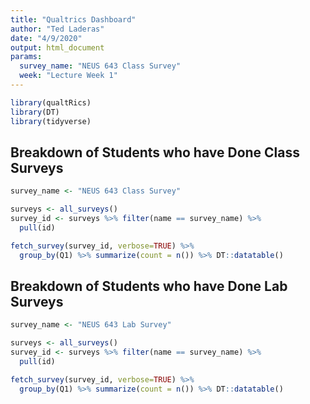 ```yaml
---
title: "Qualtrics Dashboard"
author: "Ted Laderas"
date: "4/9/2020"
output: html_document
params: 
  survey_name: "NEUS 643 Class Survey"
  week: "Lecture Week 1"
---
```


```r
library(qualtRics)
library(DT)
library(tidyverse)
```

## Breakdown of Students who have Done Class Surveys

```r
survey_name <- "NEUS 643 Class Survey"

surveys <- all_surveys()
survey_id <- surveys %>% filter(name == survey_name) %>%
  pull(id)

fetch_survey(survey_id, verbose=TRUE) %>%
  group_by(Q1) %>% summarize(count = n()) %>% DT::datatable()
```

## Breakdown of Students who have Done Lab Surveys

```r
survey_name <- "NEUS 643 Lab Survey"

surveys <- all_surveys()
survey_id <- surveys %>% filter(name == survey_name) %>%
  pull(id)

fetch_survey(survey_id, verbose=TRUE) %>%
  group_by(Q1) %>% summarize(count = n()) %>% DT::datatable()
```

